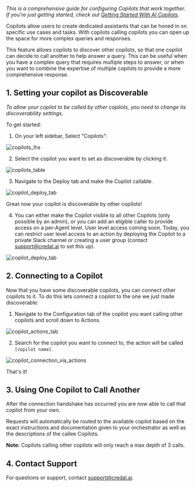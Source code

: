 _This is a comprehensive guide for configuring Copilots that work together. If you’re just getting started, check out [Getting Started With AI Copilots](/getting-started/copilots/quick-start)._

Copilots allow users to create dedicated assistants that can be honed in on specific use cases and tasks. With copilots calling copilots you can open up the space for more complex queries and responses.

This feature allows copilots to discover other copilots, so that one copilot can decide to call another to help answer a query. This can be useful when you have a complex query that requires multiple steps to answer, or when you want to combine the expertise of multiple copilots to provide a more comprehensive response.

## 1. **Setting your copilot as Discoverable**

_To allow your copilot to be called by other copilots, you need to change its discoverability settings._

To get started:

1. On your left sidebar, Select “Copilots”:

![copilots_lhs](/docs/assets/copilots/copilot-collaboration/credal-side-bar.png)

2. Select the copilot you want to set as discoverable by clicking it.

![copilots_table](/docs/assets/copilots/copilot-collaboration/copilots-table.png)

3. Navigate to the Deploy tab and make the Copilot callable.

![copilot_deploy_tab](/docs/assets/copilots/copilot-collaboration/copilots-deploy.png)

Great now your copilot is discoverable by other copilots!

4. You can either make the Copilot visible to all other Copilots (only possible by an admin), or you can add an eligible caller to provide access on a per-Agent level. User level access coming soon. Today, you can restrict user level access to an action by deploying the Copilot to a private Slack channel or creating a user group (contact support@credal.ai to set this up).

![copilot_deploy_tab](/docs/assets/actions/action-publish-step.png)


## 2. **Connecting to a Copilot**

Now that you have some discoverable copilots, you can connect other copilots to it. To do this lets connect a copilot to the one we just made discoverable:

1. Navigate to the Configuration tab of the copilot you want calling other copilots and scroll down to Actions.

![copilot_actions_tab](/docs/assets/copilots/copilot-collaboration/copilot-actions.png)

2. Search for the copilot you want to connect to, the action will be called `[copilot name]`.

![copilot_connection_via_actions](/docs/assets/copilots/copilot-collaboration/copilot-add-copilot.png)

That's it!


## 3. **Using One Copilot to Call Another**

After the connection handshake has occurred you are now able to call that copilot from your own.

Requests will automatically be routed to the available copilot based on the exact instructions and documentation given to your orchestrator as well as the descriptions of the callee Copilots.  

**Note:** Copilots calling other copilots will only reach a max depth of 3 calls.

## 4. Contact Support

For questions or support, contact support@credal.ai.
